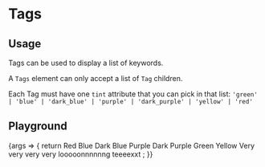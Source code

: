 
<Meta
  title="Components/Tags"
  component={Tags}
  argTypes={{}}
  args={{}}
/>

# Tags

## Usage

Tags can be used to display a list of keywords.

A `Tags` element can only accept a list of `Tag` children.

Each Tag must have one `tint` attribute that you can pick in that list: `'green' | 'blue' | 'dark_blue' | 'purple' | 'dark_purple' | 'yellow' | 'red'`

## Playground

<Canvas>
  <Story name="Standard">
    {args => {
      return <Tags {...args}>
        <Tag tint='red'>Red</Tag>
        <Tag tint='blue'>Blue</Tag>
        <Tag tint='dark_blue'>Dark Blue</Tag>
        <Tag tint='purple'>Purple</Tag>
        <Tag tint='dark_purple'>Dark Purple</Tag>
        <Tag tint='green'>Green</Tag>
        <Tag title='custom title' tint='yellow'>Yellow</Tag>
        <Tag tint='red'>Very very very very looooonnnnnng teeeexxt</Tag>
      </Tags>;
    }}
  </Story>
</Canvas>

<ArgsTable story="Standard" />
